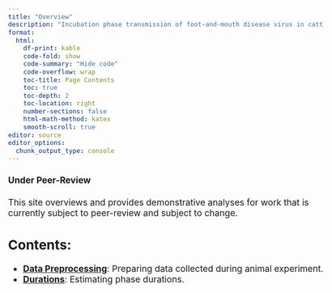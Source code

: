 ```yaml
---
title: "Overview"
description: "Incubation phase transmission of foot-and-mouth disease virus in cattle"
format:
  html: 
    df-print: kable
    code-fold: show
    code-summary: "Hide code"
    code-overflow: wrap
    toc-title: Page Contents
    toc: true
    toc-depth: 2
    toc-location: right
    number-sections: false
    html-math-method: katex
    smooth-scroll: true
editor: source
editor_options: 
  chunk_output_type: console
---
```

```{=html}
<style type="text/css">

body, td {
   font-size: 13pt;
}
code.r{
  font-size: 9pt;
}
pre {
  font-size: 11pt
}
</style>
```

::: {.callout-important icon=false}
#### Under Peer-Review  

This site overviews and provides demonstrative analyses for work that is currently subject to peer-review and subject to change.    
  
::: 

## Contents:  
- [**Data Preprocessing**](https://geoepi.github.io/fmdv-preclinical/preprocess.html): Preparing data collected during animal experiment.  
- [**Durations**](https://geoepi.github.io/fmdv-preclinical/incubation.html): Estimating phase durations.  




